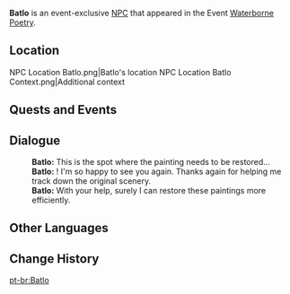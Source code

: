 {{Meta
<!-- Remove this template after adding the missing info -->
|missing_NPC_profile  = yes
}}
{{Character Infobox
|type             = Event NPC
|image            = NPC Batlo.png
|realname         = <!-- Optional, if different from in-game name -->
|deceased         = <!-- Past (for deceased prior to events of the game) or free response -->
|region           = Liyue
|region2          = Mondstadt
|location         = Liyue
|affiliation      = 
|title            = 

|ancestry         = <!-- Clan/family -->
|father           = 
|mother           = 
|spouse           = 
|sibling          = 
|child            = 
|relative         = 

|voiceEN          = 
|voiceCN          = 
|voiceJP          = 
|voiceKR          = 
|dialoguereward   = 
}}
'''Batlo''' is an event-exclusive [[NPC]] that appeared in the Event [[Waterborne Poetry]].

==Location==
<gallery>
NPC Location Batlo.png|Batlo's location
NPC Location Batlo Context.png|Additional context
</gallery>
<!--
==Profile==
''(To be added.)''

===Personality===
''(To be added.)''

===Appearance===
''(To be added.)''
-->
==Quests and Events==
{{Quests and Events}}
<!--
==Idle Quotes==
{{Dialogue Start}}
: {{DIcon|Idle}} {{Tx}}
:: {{A|VO {{subst:#titleparts:{{subst:PAGENAME}}}} 01.ogg}} "{{Tx}}"
{{Dialogue End}}
-->
==Dialogue==
{{Dialogue Start}}
:'''Batlo:''' This is the spot where the painting needs to be restored...
:'''Batlo:''' {{Traveler}}! I'm so happy to see you again. Thanks again for helping me track down the original scenery.
:'''Batlo:''' With your help, surely I can restore these paintings more efficiently.
{{Dialogue End}}
<!--
==Event Dialogue==
===Event Name===
{{Dialogue Start}}
:'''{{subst:PAGENAME}}:'''
{{Dialogue End}}
-->
==Other Languages==
{{Other Languages|default_hidden=1
|en      = Batlo
|zhs     = 巴特洛
|zhs_rm  = Bātèluò
|zht     = 巴特洛
|zht_rm  = Bātèluò
|ja      = バトロ
|ja_rm   = Batoro
|ko      = 바트로
|es      = Batlló
|fr      = Batlo
|ru      = Бартоло
|th      = Batlo
|vi      = Batlo
|de      = Batlo
|id      = Batlo
|pt      = Batlo
|tr      = Batlo
|it      = Batlo
}}

==Change History==
{{Change History|4.1}}
<!--
==References==
{{Reflist}}-->

[[pt-br:Batlo]]